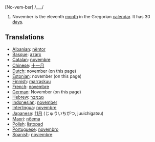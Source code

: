 [No-vem-ber] /___/

#November is the eleventh [[month]] in the Gregorian [[calendar]]. It has 30 [[day]]s.

==Translations==
*[[Albanian]]: [[nëntor]]
*[[Basque]]: [[azaro]]
*[[Catalan]]: [[novembre]]
*[[Chinese]]: [[十一月]]
*[[Dutch]]: november (on this page)
*[[Estonian]]: november (on this page)
*[[Finnish]]: [[marraskuu]]
*[[French]]: [[novembre]]
*[[German]]: November (on this page)
*[[Hebrew]]: [[נובמבר]]
*[[Indonesian]]: [[november]]
*[[Interlingua]]: [[novembre]]
*[[Japanese]]: [[11月]] (じゅういちがつ, juuichigatsu)
*[[Maori]]: [[nöema]]
*[[Polish]]: [[listopad]]
*[[Portuguese]]: [[novembro]]
*[[Spanish]]: [[noviembre]]